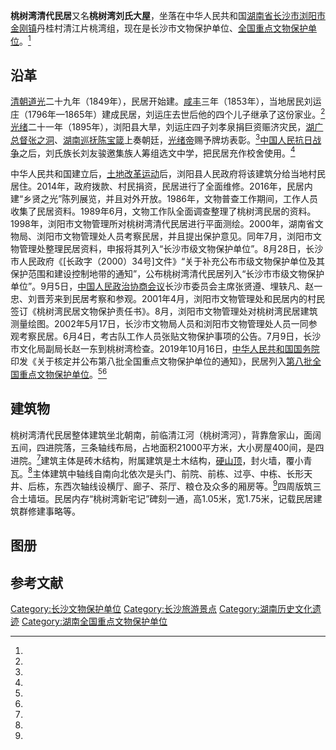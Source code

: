 {{文物保护单位
| 级别 = 全国
| 省区市 = 湖南省
| 名称 = 桃树湾刘氏大屋
| 图片 = Traditional Folk Houses in Taoshuwan, 20 September 2020A.jpg
| 编号 = 8-0397-3-200
| 分类 = 民居
| 时代 = 清朝道光咸丰年间
| 所在 = [[长沙市|长沙市]][[浏阳市|浏阳市]][[金刚镇|金刚镇]]
| 登录 = 2019年10月16日
}}
'''桃树湾清代民居'''又名'''桃树湾刘氏大屋'''，坐落在中华人民共和国[[湖南省|湖南省]][[长沙市|长沙市]][[浏阳市|浏阳市]][[金刚镇|金刚镇]]丹桂村清江片桃湾组，现在是长沙市文物保护单位、[[第八批全国重点文物保护单位|全国重点文物保护单位]]。<ref name="duck"/>

==沿革==
[[清朝|清朝]][[道光|道光]]二十九年（1849年），民居开始建。[[咸丰|咸丰]]三年（1853年），当地居民刘运庄（1796年—1865年）建成民居，刘运庄去世后他的四个儿子继承了这份家业。<ref name="duck"/>[[光绪|光绪]]二十一年（1895年），浏阳县大旱，刘运庄四子刘孝泉捐巨资赈济灾民，[[湖广总督|湖广总督]][[张之洞|张之洞]]、[[湖南巡抚|湖南巡抚]][[陈宝箴|陈宝箴]]上奏朝廷，[[光绪帝|光绪帝]]赐予牌坊表彰。<ref name="duck"/>[[中国人民抗日战争|中国人民抗日战争]]之后，刘氏族长刘友骏邀集族人筹组选文中学，把民居充作校舍使用。<ref name="duck"/>

中华人民共和国建立后，[[土地改革运动|土地改革运动]]后，浏阳县人民政府将该建筑分给当地村民居住。2014年，政府拨款、村民捐资，民居进行了全面维修。2016年，民居内建“乡贤之光”陈列展览，并且对外开放。1986年，文物普查工作期间，工作人员收集了民居资料。1989年6月，文物工作队全面调查整理了桃树湾民居的资料。1998年，浏阳市文物管理所对桃树湾清代民居进行平面测绘。2000年，湖南省文物局、浏阳市文物管理处人员考察民居，并且提出保护意见。同年7月，浏阳市文物管理处整理民居资料，申报将其列入“长沙市级文物保护单位”。8月28日，长沙市人民政府《[长政字（2000）34号]文件》“关于补充公布市级文物保护单位及其保护范围和建设控制地带的通知”，公布桃树湾清代民居列入“长沙市市级文物保护单位”。9月5日，[[中国人民政治协商会议|中国人民政治协商会议]]长沙市委员会主席张贤遵、埋轶凡、赵一忠、刘晋芳来到民居考察和参观。2001年4月，浏阳市文物管理处和民居内的村民签订《桃树湾民居文物保护责任书》。8月，浏阳市文物管理处对桃树湾民居建筑测量绘图。2002年5月17日，长沙市文物局人员和浏阳市文物管理处人员一同参观考察民居。6月4日，考古队工作人员张贴文物保护事项的公告。7月9日，长沙市文化局副局长赵一东到桃树湾检查。2019年10月16日，[[中华人民共和国国务院|中华人民共和国国务院]]印发《关于核定并公布第八批全国重点文物保护单位的通知》，民居列入[[第八批全国重点文物保护单位|第八批全国重点文物保护单位]]。<ref name="tiger"/><ref name="elephant"/>

==建筑物==
桃树湾清代民居整体建筑坐北朝南，前临清江河（桃树湾河），背靠詹家山，面阔五间，四进院落，三条轴线布局，占地面积21000平方米，大小房屋400间，是四进院。<ref name="duck"/>建筑主体是砖木结构，附属建筑是土木结构，[[硬山顶|硬山顶]]，封火墙，覆小青瓦。<ref name="duck"/>主体建筑中轴线自南向北依次是头门、前院、前栋、过亭、中栋、长形天井、后栋，东西次轴线设横厅、廊子、茶厅、粮仓及众多的厢房等。<ref name="duck"/>四周版筑三合土墙垣。民居内存“桃树湾新宅记”碑刻一通，高1.05米，宽1.75米，记载民居建筑群修建事略等。

==图册==
{{Gallery
| perrow = 4
|align=center
|File:Traditional Folk Houses in Taoshuwan, 20 September 2020C.jpg
 |民居房屋。
|File:Traditional Folk Houses in Taoshuwan, 10.jpg
 |民居。
|File:Traditional Folk Houses in Taoshuwan, 02.jpg
 |油纸伞。
|File:Traditional Folk Houses in Taoshuwan, 08.jpg
 |民居房屋
}}

==参考文献==
{{Commons category|Traditional Folk Houses in Taoshuwan}}
{{reflist|refs=
<ref name="duck">{{cite news |author1=王铭俊 |title=桃树湾民居：清代民宅典范 铺上两千块小“金砖” |url=https://www.hunantoday.cn/article/201910/20191010180023440.html |accessdate=2020-10-02 |work=新湖南 |date=2019-10-10}}</ref>
<ref name="tiger">{{cite news |author1=范亚湘 |title=浏阳桃树湾刘氏大屋之变 |url=https://www.icswb.com/newspaper_article-detail-1720258.html |accessdate=2020-10-02 |work=长沙晚报 |date=2019-11-01}}</ref>
<ref name="elephant">{{cite news |author1=吴思静 |title=这处一百多年的老宅院 被称为最珍贵“邻居” |url=https://new.qq.com/omn/20191017/20191017A0AJNT00.html |accessdate=2020-10-02 |work=腾讯网 |date=2019-10-17 |archive-date=2019-10-19 |archive-url=https://web.archive.org/web/20191019023548/https://new.qq.com/omn/20191017/20191017A0AJNT00.html |dead-url=no }}</ref>
}}
{{湖南全国重点文物保护单位}}

{{DEFAULTSORT:Tao桃树湾清代民居}}
[[Category:长沙文物保护单位|Category:长沙文物保护单位]]
[[Category:长沙旅游景点|Category:长沙旅游景点]]
[[Category:湖南历史文化遗迹|Category:湖南历史文化遗迹]]
[[Category:湖南全国重点文物保护单位|Category:湖南全国重点文物保护单位]]